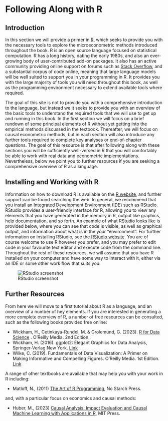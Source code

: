 # Following Along with R

## Introduction

In this section we will provide a primer in [R](https://www.r-project.org/), which seeks to provide you with the necessary tools to explore the microeconometric methods introduced throughout the book. R is an open source language focused on statistical computation. R has a long history, dating the early 1980s, and also an ever-growing body of user-contributed add-on packages. It also has an active community providing online support on forums such as [Stack Overflow](https://stackoverflow.com/questions/tagged/r), and a substantial corpus of code online, meaning that large language models will be well suited to support you in your programming in R. It provides you with the large majority of tools you will need throughout this book, as well as the programming environment necessary to extend available tools where required.

The goal of this site is not to provide you with a comprehensive introduction to the language, but instead we it seeks to provide you with an overview of the basic tools to understand the required tools that we will use to get up and running in this book. In the first section we will focus on a brief rundown of some principal elements of R without yet getting into the empirical methods discussed in the textbook. Thereafter, we will focus on causal econometric methods, but in each section will also introduce any further tools required to complete key analyses or end-of-chapter questions. The goal of this resource is that after following along with these sections you will be sufficiently well-versed in R that you will comfortably be able to work with real data and econometric implementations. Nevertheless, below we point you to further resources if you are seeking a comprehensive overview of R as a language.

## Installing and Working with R

Information on how to download R is available on the [R website](https://www.r-project.org/), and further support can be found searching the web. In general, we recommend that you install an Integrated Development Environment (IDE) such as RStudio. RStudio provides a user-friendly interface for R, allowing you to view any elements that you have generated in the memory in R, output like graphics, help documentation, and so forth. An example of what RStudio looks like is provided below, where you can see that code is visible, as well as graphical output, and information about what is in the your "environment". For further information on installing RStudio, see the [RStudio website](https://posit.co/download/rstudio-desktop/#download). You are of course welcome to use R however you prefer, and you may prefer to edit code in your favourite text editor and execute code from the command line. Throughout the rest of these resources, we will assume that you have R installed on your computer and have some way to interact with it, either via an IDE or some other work flow that suits you.

![RStudio screenshot](Rstudio.png)

## Further Resources

From here we will move to a first tutorial about R as a language, and an overview of a number of hey elements. If you are interested in generating a more complete overview of R, a number of free resources can be consulted, such as the following books provided free online:

-   Wickham, H., Cetinkaya-Rundel, M. & Grolemund, G. (2023). [R for Data Science](https://r4ds.hadley.nz/) . O'Reilly Media. 2nd Edition.
-   Wickham, H. (2016). ggplot2: Elegant Graphics for Data Analysis, Springer-Verlag New York. [Link](https://ggplot2-book.org/)\
-   Wilke, C. (2019). Fundamentals of Data Visualization: A Primer on Making Informative and Compelling Figures. O'Reilly Media. 1st Edition. [Link](https://clauswilke.com/dataviz/)

A range of other textbooks are available that may help you with your work in R including:

-   Matloff, N., (2011) [The Art of R Programming](https://www.oreilly.com/library/view/the-art-of/9781593273842/), No Starch Press.

and, with a particular focus on economics and causal methods:

-   Huber, M., (2023) [Causal Analysis: Impact Evaluation and Causal Machine Learning with Applications in R](https://mitpress.mit.edu/9780262545914/causal-analysis/), MIT Press.
